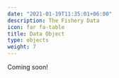 ```yaml
---
date: "2021-01-19T11:35:01+06:00"
description: The Fishery Data
icon: far fa-table
title: Data Object
type: objects
weight: 7
---
```


Coming soon!
